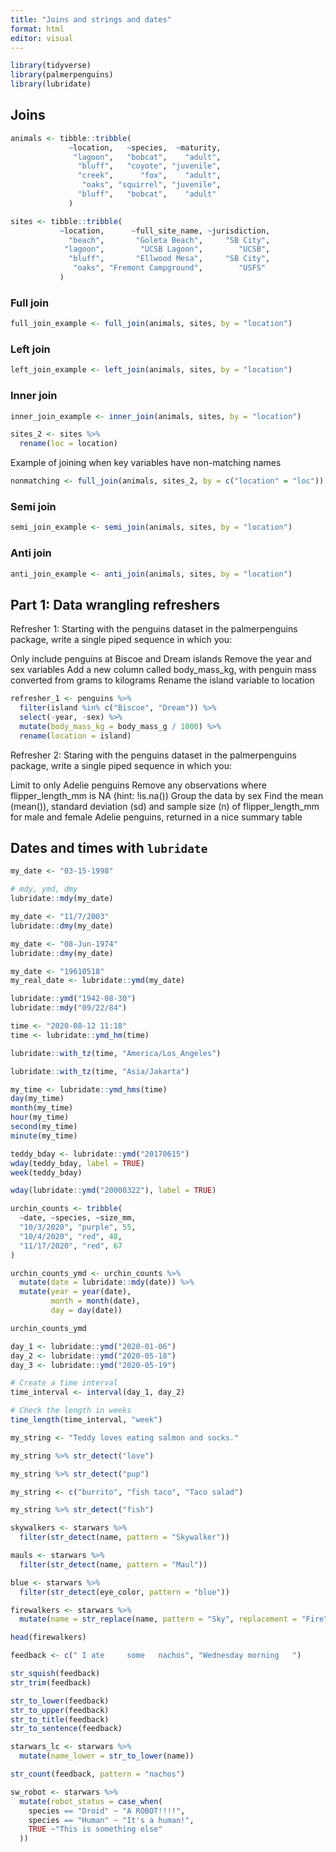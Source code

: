 ```yaml
---
title: "Joins and strings and dates"
format: html
editor: visual
---
```

```r
library(tidyverse)
library(palmerpenguins)
library(lubridate)
```

## Joins
```r
animals <- tibble::tribble(
             ~location,   ~species,  ~maturity,
              "lagoon",   "bobcat",    "adult",
               "bluff",   "coyote", "juvenile",
               "creek",      "fox",    "adult",
                "oaks", "squirrel", "juvenile",
               "bluff",   "bobcat",    "adult"
             )

sites <- tibble::tribble(
           ~location,      ~full_site_name, ~jurisdiction,
             "beach",       "Goleta Beach",     "SB City",
            "lagoon",        "UCSB Lagoon",        "UCSB",
             "bluff",       "Ellwood Mesa",     "SB City",
              "oaks", "Fremont Campground",        "USFS"
           )
```

### Full join

```r
full_join_example <- full_join(animals, sites, by = "location")
```

### Left join

```r
left_join_example <- left_join(animals, sites, by = "location")
```

### Inner join

```r
inner_join_example <- inner_join(animals, sites, by = "location")
```

```r
sites_2 <- sites %>%
  rename(loc = location)
```

Example of joining when key variables have non-matching names

```r
nonmatching <- full_join(animals, sites_2, by = c("location" = "loc"))
```

### Semi join

```r
semi_join_example <- semi_join(animals, sites, by = "location")
```

### Anti join

```r
anti_join_example <- anti_join(animals, sites, by = "location")
```

## Part 1: Data wrangling refreshers

Refresher 1: Starting with the penguins dataset in the palmerpenguins package, write a single piped sequence in which you:

Only include penguins at Biscoe and Dream islands
Remove the year and sex variables
Add a new column called body_mass_kg, with penguin mass converted from grams to kilograms
Rename the island variable to location

```r
refresher_1 <- penguins %>%
  filter(island %in% c("Biscoe", "Dream")) %>%
  select(-year, -sex) %>%
  mutate(body_mass_kg = body_mass_g / 1000) %>%
  rename(location = island)
```


Refresher 2: Staring with the penguins dataset in the palmerpenguins package, write a single piped sequence in which you:

Limit to only Adelie penguins
Remove any observations where flipper_length_mm is NA (hint: !is.na())
Group the data by sex
Find the mean (mean()), standard deviation (sd) and sample size (n) of flipper_length_mm for male and female Adelie penguins, returned in a nice summary table



## Dates and times with `lubridate`

```r
my_date <- "03-15-1998"

# mdy, ymd, dmy
lubridate::mdy(my_date)

my_date <- "11/7/2003"
lubridate::dmy(my_date)

my_date <- "08-Jun-1974"
lubridate::dmy(my_date)

my_date <- "19610518"
my_real_date <- lubridate::ymd(my_date)

lubridate::ymd("1942-08-30")
lubridate::mdy("09/22/84")

time <- "2020-08-12 11:18"
time <- lubridate::ymd_hm(time)

lubridate::with_tz(time, "America/Los_Angeles")

lubridate::with_tz(time, "Asia/Jakarta")

my_time <- lubridate::ymd_hms(time)
day(my_time)
month(my_time)
hour(my_time)
second(my_time)
minute(my_time)

teddy_bday <- lubridate::ymd("20170615")
wday(teddy_bday, label = TRUE)
week(teddy_bday)

wday(lubridate::ymd("20000322"), label = TRUE)
```

```r
urchin_counts <- tribble(
  ~date, ~species, ~size_mm,
  "10/3/2020", "purple", 55,
  "10/4/2020", "red", 48,
  "11/17/2020", "red", 67
)

urchin_counts_ymd <- urchin_counts %>% 
  mutate(date = lubridate::mdy(date)) %>% 
  mutate(year = year(date),
         month = month(date),
         day = day(date))

urchin_counts_ymd

day_1 <- lubridate::ymd("2020-01-06")
day_2 <- lubridate::ymd("2020-05-18")
day_3 <- lubridate::ymd("2020-05-19")

# Create a time interval
time_interval <- interval(day_1, day_2)

# Check the length in weeks
time_length(time_interval, "week")
```

```r
my_string <- "Teddy loves eating salmon and socks."

my_string %>% str_detect("love")

my_string %>% str_detect("pup")

my_string <- c("burrito", "fish taco", "Taco salad")

my_string %>% str_detect("fish")
```

```r
skywalkers <- starwars %>%
  filter(str_detect(name, pattern = "Skywalker"))

mauls <- starwars %>%
  filter(str_detect(name, pattern = "Maul"))

blue <- starwars %>%
  filter(str_detect(eye_color, pattern = "blue"))

firewalkers <- starwars %>% 
  mutate(name = str_replace(name, pattern = "Sky", replacement = "Fire"))

head(firewalkers)
```

```r
feedback <- c(" I ate     some   nachos", "Wednesday morning   ")

str_squish(feedback)
str_trim(feedback)

str_to_lower(feedback)
str_to_upper(feedback)
str_to_title(feedback)
str_to_sentence(feedback)

starwars_lc <- starwars %>%
  mutate(name_lower = str_to_lower(name))

str_count(feedback, pattern = "nachos")

```

```r
sw_robot <- starwars %>%
  mutate(robot_status = case_when(
    species == "Droid" ~ "A ROBOT!!!!",
    species == "Human" ~ "It's a human!",
    TRUE ~"This is something else"
  ))
```

